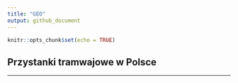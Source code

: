 ```yaml
---
title: "GEO"
output: github_document
---
```


```r
knitr::opts_chunk$set(echo = TRUE)
```

## Przystanki tramwajowe w Polsce
***

<script src="https://embed.github.com/view/geojson/dbuszman/NoSQL/blob/master/GeoJSON/tram_stop_geo.geojson"></script>
